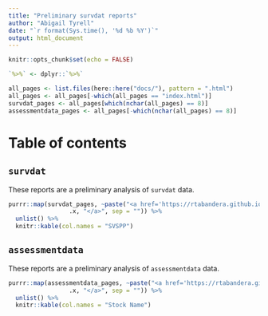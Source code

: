 ```yaml
---
title: "Preliminary survdat reports"
author: "Abigail Tyrell"
date: "`r format(Sys.time(), '%d %b %Y')`"
output: html_document
---
```


```r
knitr::opts_chunk$set(echo = FALSE)

`%>%` <- dplyr::`%>%`

all_pages <- list.files(here::here("docs/"), pattern = ".html")
all_pages <- all_pages[-which(all_pages == "index.html")]
survdat_pages <- all_pages[which(nchar(all_pages) == 8)]
assessmentdata_pages <- all_pages[-which(nchar(all_pages) == 8)]
```

# Table of contents
## `survdat`
These reports are a preliminary analysis of `survdat` data.

```r
purrr::map(survdat_pages, ~paste("<a href='https://rtabandera.github.io/esp_data_aggregation/", .x, "'>",
                 .x, "</a>", sep = "")) %>%
  unlist() %>%
  knitr::kable(col.names = "SVSPP")

```

## `assessmentdata`
These reports are a preliminary analysis of `assessmentdata` data.

```r
purrr::map(assessmentdata_pages, ~paste("<a href='https://rtabandera.github.io/esp_data_aggregation/", .x, "'>",
                 .x, "</a>", sep = "")) %>%
  unlist() %>%
  knitr::kable(col.names = "Stock Name")

```